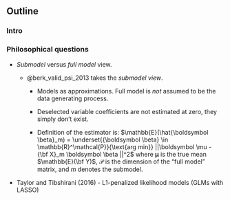 
## Outline

### Intro

### Philosophical questions

- *Submodel* versus *full model* view.

    - @berk_valid_psi_2013 takes the *submodel view*. 
    
        - Models as approximations. Full model is *not* assumed to be the data generating process.
        
        - Deselected variable coefficients are not estimated at zero, they simply don't exist.
        
        - Definition of the estimator is: $\mathbb{E}(\hat{\boldsymbol \beta}_m) = \underset{{\boldsymbol \beta} \in \mathbb{R}^\mathcal{P}}{\text{arg min}} ||\boldsymbol \mu - {\bf X}_m \boldsymbol \beta ||^2$ where $\boldsymbol \mu$ is the true mean $\mathbb{E}(\bf Y)$, $\mathcal{P}$ is the dimension of the "full model" matrix, and $m$ denotes the submodel.
        

- Taylor and Tibshirani (2016) - L1-penalized likelihood models (GLMs with LASSO)

